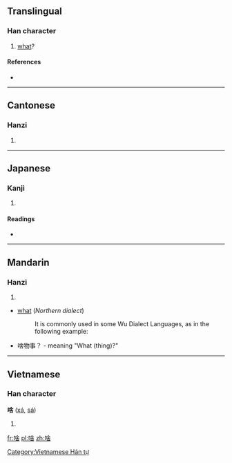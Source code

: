 ==Translingual==

===Han character===
{{Han char|rn=30|rad=口|as=08|sn=11|four=6806<sub>4</sub>|canj=口人一口 (ROMR), X口人一口 (XROMR)}}

# [[what]]?

====References====
* {{Han ref|kx=0196.261|dkj=03881|hdz=10643.060|uh=5565|ud=21861|bh=D4A3|bd=54435}}

----

==Cantonese==

===Hanzi===
{{yue-hanzi|jyut=|y=sa1}}

# {{defn|lang=yue|sort=口08}}

----

==Japanese==

===Kanji===
{{ja-kanji|grade=|rs=口08}}

# {{defn|lang=ja|sort=口08}}

====Readings====
* {{ja-readings|on=[[しゃ]] (sha)|kun=[[なに]] (nani), [[なんぞ]] (nanzo)}}

----

==Mandarin==

===Hanzi===
{{cmn-hanzi|pin=[[shá]] ([[sha2]])|wg=sha<sup>2</sup>}}

# {{defn|lang=cmn|sort=口08}}
* [[what]] (''Northern dialect'')
*: {{rfv|Is it true about Wu dialects?}} It is commonly used in some Wu Dialect Languages, as in the following example:
* 啥物事？ - meaning "What (thing)?"

----

==Vietnamese==

===Han character===
'''啥''' ([[xá]], [[sá]])

# {{defn|Vietnamese}}

[[Category:Vietnamese Hán tự]]

[[fr:啥]]
[[pl:啥]]
[[zh:啥]]
